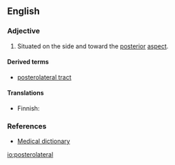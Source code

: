 ==English==

===Adjective===
{{en-adj|-}}

# {{context|anatomy|lang=en}} Situated on the side and toward the [[posterior]] [[aspect]].

====Derived terms====
* [[posterolateral tract]]

====Translations====
{{trans-top|situated on the side and toward the posterior aspect}}
* Finnish: {{t|fi|posterolateraalinen}}
{{trans-mid}}
{{trans-bottom}}

===References===
* [http://medical-dictionary.thefreedictionary.com/posterolateral Medical dictionary]

[[io:posterolateral]]